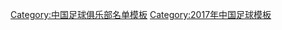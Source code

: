 {{Football squad with groups
|name=2017年中甲分类名单石家庄
|bgcolor=#1554D4
|bordercolor=#000000
|textcolor=#FFFFFF
|title=[[石家庄永昌足球俱乐部|<span style="color:#FFFFFF">石家庄永昌</span>]] — [[2017年中国足球甲级联赛|<span style="color:#FFFFFF">2017年</span>]][[中国足球甲级联赛|<span style="color:#FFFFFF">中甲联赛季军</span>]]
|group1=全年参赛球员
|list1=<div>
{{Football squad2 player|no=1|name=[[柏小磊]]}}
{{Football squad2 player|no=2|name=[[吕宏琛]]}}
{{Football squad2 player|no=3|name=[[刘君鹏]]}}
{{Football squad2 player|no=5|name=[[武浩然]]}}
{{Football squad2 player|no=6|name=[[李春郁]]}}
{{Football squad2 player|no=7|name=[[孙昊晟]]}}
{{Football squad2 player|no=8|name={{flagicon|ZAM}} [[雅各布·穆伦加|-{zh-hans:穆伦加;zh-hk:穆倫加}-]]}}
{{Football squad2 player|no=9|name=[[高增翔]]}}
{{Football squad2 player|no=10|name={{flagicon|BRA}} {{flagicon|POR}} [[马修斯·雷特·纳西门托|-{zh-hans:马修斯;zh-hk:馬菲奧斯}-]]}}
{{Football squad2 player|no=11|name={{flagicon|BRA}} [[卡洛斯·阿德里亚诺·索萨·克鲁斯|-{zh-hans:阿德里亚诺;zh-hk:阿祖安奴}-]]}}
{{Football squad2 player|no=12|name=[[邵镤亮]]}}
{{Football squad2 player|no=13|name=[[冯绍顺]]}}
{{Football squad2 player|no=15|name=[[王鹏 (1993年)|王鹏]]}}
{{Football squad2 player|no=16|name=[[矫喆]]}}
{{Football squad2 player|no=17|name=[[王子豪 (足球运动员)|王子豪]]}}
{{Football squad2 player|no=18|name=[[许博]]}}
{{Football squad2 player|no=19|name=[[郑凯木]]}}
{{Football squad2 player|no=20|name=[[赵诚乐]]}}
{{Football squad2 player|no=21|name=[[谭想]]}}
{{Football squad2 player|no=22|name=[[张浩 (1995年)|张浩]]}}
{{Football squad2 player|no=23|name=[[杨一鸣]]}}
{{Football squad2 player|no=24|name=[[吕建军]]}}
{{Football squad2 player|no=25|name=[[刘鑫瑜]]}}
{{Football squad2 player|no=27|name=[[刘子铭]]}}
{{Football squad2 player|no=30|name=[[安硕 (足球运动员)|安硕]]}}
{{Football squad2 player|no=32|name=[[孙绍航]]}}
{{Football squad2 player|no=33|name={{le|郭松|Guo Song}}}}
{{Football squad2 player|no=34|name=[[詹敏伟]]}}
{{Football squad2 player|no=35|name=[[郭胜 (足球运动员)|郭胜]]}}
{{Football squad2 player|no=40|name=[[王卓 (足球运动员)|王卓]]}}
</div>
|group2=夏季转入球员
|list2=<div>
</div>
|group3=夏季转出球员
|list3=<div>
</div>
|group4=主教练
|list4={{flagicon|IRN}} {{flagicon|USA}} [[阿富辛·古特比|-{zh-hans:古特比;zh-hk:高特比}-]]
}}
<noinclude>
{{DEFAULTSORT:Shijiazhuang Ever Bright F.C. Squad 2017}}
[[Category:中国足球俱乐部名单模板]]
[[Category:2017年中国足球模板]]
</noinclude>